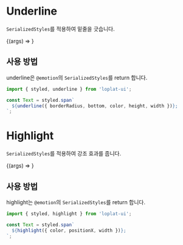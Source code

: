 
<Meta title="core/decorator" />

# Underline

`SerializedStyles`를 적용하여 밑줄을 긋습니다.

<Canvas>
  <Story
    name="underline"
    argTypes={{
      borderRadius: {
        description: '`underline`의 border-radius 입니다.',
        type: 'string',
        table: { ...defaultValue('2px') },
      },
      bottom: {
        description: '`underline`이 요소의 bottom과 떨어져있는 정도입니다.',
        type: 'string',
        table: { ...defaultValue('-8px') },
      },
      color: { description: '`underline`의 색상입니다.', type: 'string', table: { ...defaultValue('#0c8efc') } },
      height: { description: '`underline`의 높이입니다.', type: 'string', table: { ...defaultValue('3px') } },
      width: {
        description: '`underline`의 너비입니다.',
        type: 'string',
        table: { ...defaultValue('10px') },
      },
    }}
    args={{ borderRadius: '2px', bottom: '-8px', color: '#0c8efc', height: '3px' }}
  >
    {(args) => <Underline {...args} />}
  </Story>
</Canvas>

<ArgsTable story="underline" />

## 사용 방법

underline은 `@emotion`의 `SerializedStyles`를 return 합니다.

```js
import { styled, underline } from 'loplat-ui';

const Text = styled.span`
  ${underline({ borderRadius, bottom, color, height, width })};
`;
```

# Highlight

`SerializedStyles`를 적용하여 강조 효과를 줍니다.

<Canvas>
  <Story
    name="highlight"
    argTypes={{
      color: { description: '`highlight`의 색상입니다.', type: 'string', table: { ...defaultValue('#ebf6fe') } },
      positionX: {
        description: '`highlight` 시작점의 X좌표 입니다.',
        type: 'string',
        table: { ...defaultValue('50%') },
      },
      width: { description: '`highlight`의 너비입니다.', type: 'string', table: { ...defaultValue('100%') } },
    }}
    args={{ color: '#ebf6fe', positionX: '50%', width: '100%' }}
  >
    {(args) => <Highlight {...args} />}
  </Story>
</Canvas>

<ArgsTable story="highlight" />

## 사용 방법

highlight는 `@emotion`의 `SerializedStyles`를 return 합니다.

```js
import { styled, highlight } from 'loplat-ui';

const Text = styled.span`
  ${highlight({ color, positionX, width })};
`;
```
